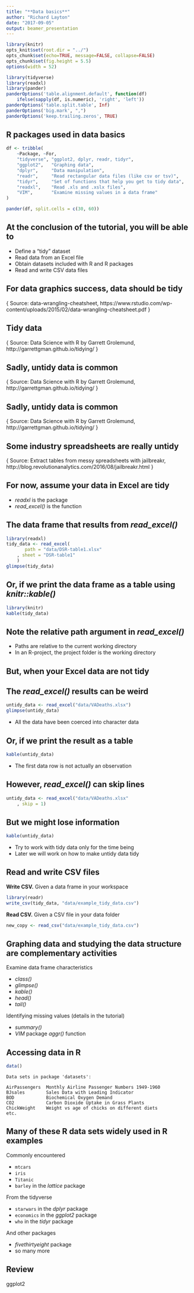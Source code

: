 ```yaml
---
title: "**Data basics**"
author: "Richard Layton"
date: "2017-09-05"
output: beamer_presentation
---
```


```r
library(knitr)
opts_knit$set(root.dir = "../")
opts_chunk$set(echo=TRUE, message=FALSE, collapse=FALSE)
opts_chunk$set(fig.height = 5.5)
options(width = 52)
```

```r
library(tidyverse)
library(readxl)
library(pander)
panderOptions('table.alignment.default', function(df)
    ifelse(sapply(df, is.numeric), 'right', 'left'))
panderOptions('table.split.table', Inf)
panderOptions('big.mark', ",")
panderOptions('keep.trailing.zeros', TRUE)
```

## R packages used in data basics

```r
df <- tribble(
	~Package, ~For,
	"tidyverse", "ggplot2, dplyr, readr, tidyr", 
	"ggplot2",   "Graphing data", 
	"dplyr",     "Data manipulation", 
	"readr",     "Read rectangular data files (like csv or tsv)", 
	"tidyr",     "Set of functions that help you get to tidy data",     "knitr",     "Dynamic documents", 
	"readxl",    "Read .xls and .xslx files",
	"VIM",       "Examine missing values in a data frame"
)
```

```r
pander(df, split.cells = c(30, 60))
```

## At the conclusion of the tutorial, you will be able to 

- Define a "tidy" dataset  
- Read data from an Excel file 
- Obtain datasets included with R and R packages 
- Read and write CSV data files 

\begin{center}
\includegraphics[scale=0.3]{../images/data-basics-excel-to-csv.png}
\end{center}




## For data graphics success, data should be tidy

\vspace{0.5\baselineskip}
\begin{center}
\includegraphics[scale=0.6]{../images/data-basics-tidy-schematic.png}
\end{center}

\vspace{5\baselineskip}
{\footnotesize
Source: data-wrangling-cheatsheet,  https://www.rstudio.com/wp-content/uploads/2015/02/data-wrangling-cheatsheet.pdf
}


## Tidy data

\vspace{1\baselineskip}
\begin{center}
\includegraphics[scale=0.4]{../images/tidy-4a.png}
\end{center}

\vspace{1\baselineskip}
{\footnotesize
Source: Data Science with R by Garrett Grolemund,   http://garrettgman.github.io/tidying/
}



## Sadly, untidy data is common

\vspace{0.5\baselineskip}
\begin{center}
\includegraphics[scale=0.4]{../images/tidy-5a.png}
\end{center}

\vspace{1\baselineskip}
{\footnotesize
Source: Data Science with R by Garrett Grolemund,   http://garrettgman.github.io/tidying/
}

## Sadly, untidy data is common

\vspace{0.5\baselineskip}
\begin{center}
\includegraphics[scale=0.4]{../images/tidy-7a.png}
\end{center}

\vspace{-1\baselineskip}
{\footnotesize
Source: Data Science with R by Garrett Grolemund,   http://garrettgman.github.io/tidying/
}

## Some industry spreadsheets are really untidy

\includegraphics[scale=0.5]{../images/data-basics-very-untidy-data.png}

\vspace{-0.5\baselineskip}
{\footnotesize
Source: Extract tables from messy spreadsheets with jailbreakr, http://blog.revolutionanalytics.com/2016/08/jailbreakr.html
}



## For now, assume your data in Excel are tidy

\includegraphics[scale=0.55]{../images/data-basics-excel-long.png}

\vspace{1\baselineskip}

- *readxl* is the package
- *read_excel()* is the function


## The data frame that results from  *read_excel()*

```r
library(readxl)
tidy_data <- read_excel(
       path = "data/DSR-table1.xlsx"
    , sheet = "DSR-table1"
    )
glimpse(tidy_data)
```

## Or, if we print the data frame as a table using *knitr::kable()*

```r
library(knitr)
kable(tidy_data)
```


## Note the relative path argument in *read_excel()*

- Paths are relative to the current working directory 
- In an R-project, the project folder is the working directory

\begin{center}
\includegraphics[scale=0.4]{../images/data-basics-relative-path.png}
\end{center}


## But, when your Excel data are not tidy

\begin{center}
\includegraphics[scale=0.55]{../images/data-basics-excel-not-tidy.png}
\end{center}

## The *read_excel()* results can be weird


```r
untidy_data <- read_excel("data/VADeaths.xlsx")
glimpse(untidy_data)
```

- All the data have been coerced into character data

## Or, if we print the result as a table

```r
kable(untidy_data)
```

- The first data row is not actually an observation 



## However,  *read_excel()* can skip lines 

\begin{center}
\includegraphics[scale=0.55]{../images/data-basics-excel-not-tidy.png}
\end{center}

```r
untidy_data <- read_excel("data/VADeaths.xlsx"
	, skip = 1)
```


## But we might lose information 

```r
kable(untidy_data)
```

- Try to work with tidy data only for the time being  
- Later we will work on how to make untidy data tidy
 
 
 
 
## Read and write CSV files

**Write CSV.** Given a data frame in your workspace

```r
library(readr)
write_csv(tidy_data, "data/example_tidy_data.csv")
```

**Read CSV.** Given a CSV file in your data folder

```r
new_copy <- read_csv("data/example_tidy_data.csv")
```




## Graphing data and studying the data structure are complementary activities 

Examine data frame characteristics

- *class()*
- *glimpse()*
- *kable()*  
- *head()*
- *tail()*

Identifying missing values (details in the tutorial)

- *summary()* 
- *VIM* package *aggr()* function 





##  Accessing data in R

```r
data()
```

```
Data sets in package 'datasets':

AirPassengers  Monthly Airline Passenger Numbers 1949-1960
BJsales        Sales Data with Leading Indicator
BOD            Biochemical Oxygen Demand
CO2            Carbon Dioxide Uptake in Grass Plants
ChickWeight    Weight vs age of chicks on different diets
etc. 
```

##  Many of these R data sets widely used in R examples 

Commonly encountered 

- `mtcars`
- `iris`
- `Titanic`
- `barley` in the *lattice* package

From the tidyverse

- `starwars` in the *dplyr* package
- `economics` in the *ggplot2* package 
- `who` in the *tidyr* package 

And other packages

- *fivethirtyeight* package 
- so many more 


## Review

\begin{columns}[T]

\begin{column}[T]{0.5\textwidth}

package::function()

\begin{itemize}
\item readxl::read\_excel()
\item readr::write\_csv()
\item readr::read\_csv()
\item tibble::glimpse()
\item knitr::kable()
\item VIM::aggr()
\end{itemize}

\end{column}
\begin{column}[T]{0.5\textwidth}

base R functions

\begin{itemize}
\item data()
\item class()
\item head()
\item tail()
\item summary()
\item unloadNamespace()
\item search()
\end{itemize}

\end{column}
\end{columns}

ggplot2

\begin{itemize}
\item geom\_smooth(method = lm, se = FALSE)
\end{itemize}
